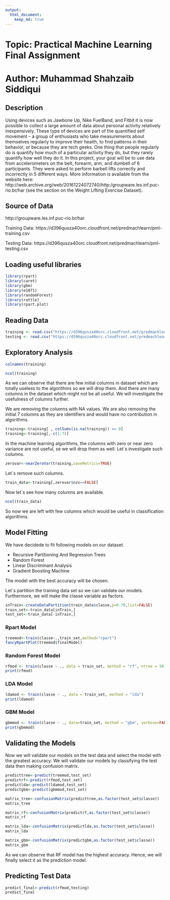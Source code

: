 ---
output: 
  html_document:
    keep_md: true
---

# Topic: Practical Machine Learning Final Assignment
# Author: Muhammad Shahzaib Siddiqui

## Description
Using devices such as Jawbone Up, Nike FuelBand, and Fitbit it is now possible to collect a large amount of data about personal activity relatively inexpensively. These type of devices are part of the quantified self movement – a group of enthusiasts who take measurements about themselves regularly to improve their health, to find patterns in their behavior, or because they are tech geeks. One thing that people regularly do is quantify how much of a particular activity they do, but they rarely quantify how well they do it. In this project, your goal will be to use data from accelerometers on the belt, forearm, arm, and dumbell of 6 participants. They were asked to perform barbell lifts correctly and incorrectly in 5 different ways. More information is available from the website here: http://web.archive.org/web/20161224072740/http:/groupware.les.inf.puc-rio.br/har (see the section on the Weight Lifting Exercise Dataset).

## Source of Data
http://groupware.les.inf.puc-rio.br/har

Training Data:
https://d396qusza40orc.cloudfront.net/predmachlearn/pml-training.csv

Testing Data:
https://d396qusza40orc.cloudfront.net/predmachlearn/pml-testing.csv

## Loading useful libraries

```{r , message=FALSE, warning=FALSE}
library(rpart)
library(caret)
library(gbm)
library(e1071)
library(randomForest)
library(rattle)
library(rpart.plot)
```


## Reading Data

```{r, message=FALSE, warning=FALSE}
training <- read.csv("https://d396qusza40orc.cloudfront.net/predmachlearn/pml-training.csv")
testing <- read.csv("https://d396qusza40orc.cloudfront.net/predmachlearn/pml-testing.csv")
```

## Exploratory Analysis

```{r}
colnames(training)
```

```{r}
ncol(training)
```

As we can observe that there are few initial columns in dataset which are totally useless to the algorithms so we will drop them.
And there are many columns in the dataset which might not be all useful. 
We will investigate the usefulness of columns further.

We are removing the columns with NA values.
We are also removing the initial 7 columns as they are identifiers and would have no contribution in algorithms. 

```{r, message=FALSE, warning=FALSE}
training<-training[ , colSums(is.na(training)) == 0]
training<-training[,-c(1:7)]
```
In the machine learning algorithms, the columns with zero or near zero variance are not useful, se we will drop them as well. 
Let`s investigate such columns.  

```{r, message=FALSE, warning=FALSE}
zerovar<-nearZeroVar(training,saveMetrics=TRUE)
```

Let`s remove such columns.

```{r, message=FALSE, warning=FALSE}
train_data<-training[,zerovar$nzv==FALSE]
```

Now let`s see how many columns are available.

```{r}
ncol(train_data)
```

So now we are left with few columns which would be useful in classification algorithms. 

## Model Fitting

We have decidede to fit following models on our dataset.

* Recursive Partitioning And Regression Trees
* Random Forest
* Linear Discriminant Analysis
* Gradient Boosting Machine

The model with the best accuracy will be chosen.

Let`s partition the training data set so we can validate our models.
Furthermore, we will make the classe variable as factors. 

```{r, message=FALSE, warning=FALSE}
inTrain<-createDataPartition(train_data$classe,p=0.70,list=FALSE)
train_set<-train_data[inTrain,]
test_set<-train_data[-inTrain,]
```


### Rpart Model

```{r, cache=TRUE}
treemod<-train(classe~.,train_set,method="rpart")
fancyRpartPlot(treemod$finalModel)
```

### Random Forest Model

```{r, message=FALSE, warning=FALSE, cache=TRUE}
rfmod <- train(classe ~ ., data = train_set, method = "rf", ntree = 50)
print(rfmod)
```


### LDA Model

```{r, message=FALSE, warning=FALSE, cache=TRUE}
ldamod <- train(classe ~ ., data = train_set, method = "lda")
print(ldamod)
```

### GBM Model

```{r, message=FALSE, warning=FALSE, cache=TRUE}
gbmmod <- train(classe ~ ., data=train_set, method = "gbm", verbose=FALSE)
print(gbmmod)
```


## Validating the Models

Now we will validate our models on the test data and select the model with the greatest accuracy. 
We will validate our models by classifying the test data then making confusion matrix. 

```{r}
predicttree<-predict(treemod,test_set)
predictrf<-predict(rfmod,test_set)
predictlda<-predict(ldamod,test_set)
predictgbm<-predict(gbmmod,test_set)
```

```{r}
matrix_tree<-confusionMatrix(predicttree,as.factor(test_set$classe))
matrix_tree
```

```{r}
matrix_rf<-confusionMatrix(predictrf,as.factor(test_set$classe))
matrix_rf
```

```{r}
matrix_lda<-confusionMatrix(predictlda,as.factor(test_set$classe))
matrix_lda
```

```{r}
matrix_gbm<-confusionMatrix(predictgbm,as.factor(test_set$classe))
matrix_gbm
```

As we can observe that RF model has the highest accuracy. Hence, we will finally select it as the prediction model. 

## Predicting Test Data

```{r}
predict_final<-predict(rfmod,testing)
predict_final
```




